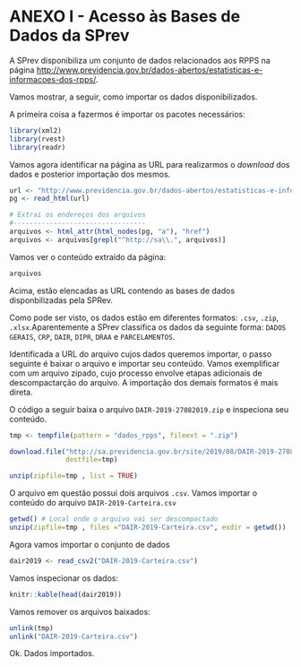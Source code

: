 # ANEXO I - Acesso às Bases de Dados da SPrev

A SPrev disponibiliza um conjunto de dados relacionados aos RPPS na página <http://www.previdencia.gov.br/dados-abertos/estatisticas-e-informacoes-dos-rpps/>.

Vamos mostrar, a seguir, como importar os dados disponibilizados.

A primeira coisa a fazermos é importar os pacotes necessários:

```r
library(xml2)
library(rvest)
library(readr)
```

Vamos agora identificar na página as URL para realizarmos o _download_ dos dados e posterior importação dos mesmos.

```r

url <- "http://www.previdencia.gov.br/dados-abertos/estatisticas-e-informacoes-dos-rpps/"
pg <- read_html(url)

# Extrai os endereços dos arquivos
#---------------------------------
arquivos <- html_attr(html_nodes(pg, "a"), "href")
arquivos <- arquivos[grepl("^http://sa\\.", arquivos)]
```

Vamos ver o conteúdo extraído da página:

```r
arquivos
```

Acima, estão elencadas as URL contendo as bases de dados disponbilizadas pela SPRev.

Como pode ser visto, os dados estão em diferentes formatos: `.csv`, `.zip`, `.xlsx`.Aparentemente a SPrev classifica os dados da seguinte forma: `DADOS GERAIS`, `CRP`, `DAIR`, `DIPR`, `DRAA` e `PARCELAMENTOS`.

Identificada a URL do arquivo cujos dados queremos importar, o passo seguinte é baixar o arquivo e importar seu conteúdo. Vamos exemplificar com um arquivo zipado, cujo processo envolve etapas adicionais de descompactarção do arquivo. A importação dos demais formatos é mais direta.

O código a seguir baixa o arquivo `DAIR-2019-27082019.zip` e inspeciona seu conteúdo.

```r
tmp <- tempfile(pattern = "dados_rpps", fileext = ".zip")

download.file("http://sa.previdencia.gov.br/site/2019/08/DAIR-2019-27082019.zip",
              destfile=tmp)
```


```r
unzip(zipfile=tmp , list = TRUE)
```

O arquivo em questão possui dois arquivos `.csv`. Vamos importar o conteúdo do arquivo `DAIR-2019-Carteira.csv`

```r
getwd() # Local onde o arquivo vai ser descompactado
unzip(zipfile=tmp , files ="DAIR-2019-Carteira.csv", exdir = getwd())

```

Agora vamos importar o conjunto de dados

```r
dair2019 <- read_csv2("DAIR-2019-Carteira.csv")
```

Vamos inspecionar os dados:

```r
knitr::kable(head(dair2019))
```

Vamos remover os arquivos baixados:

```r
unlink(tmp) 
unlink("DAIR-2019-Carteira.csv")
```

Ok. Dados importados.



<!--

# Web Scrping Tutorials in R
https://towardsdatascience.com/web-scraping-tutorial-in-r-5e71fd107f32
http://www.storybench.org/scraping-html-tables-and-downloading-files-with-r/

http://www.storybench.org/getting-started-r-rstudio-notebooks/
http://www.storybench.org/how-to-manipulate-data-with-dplyr-in-r/
http://www.storybench.org/getting-started-with-tidyverse-in-r/

https://stackoverflow.com/questions/3746256/extract-links-from-webpage-using-r
https://gist.github.com/paulrougieux/e1ee769577b40cd9ed9db7f75e9a2cc2

https://datajournalism.com/read/handbook/one/introduction/what-is-data-journalism
https://datajournalism.com/watch/python-for-journalists
https://gijn.org/data-journalism/
https://datajournalism.com/read/handbook/two

-->
